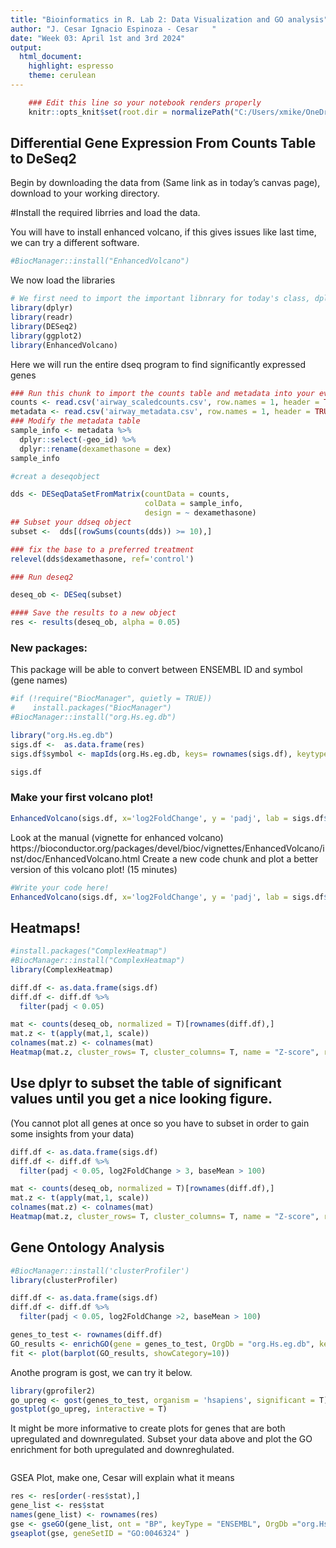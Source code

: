 ```yaml
---
title: "Bioinformatics in R. Lab 2: Data Visualization and GO analysis"
author: "J. Cesar Ignacio Espinoza - Cesar   "
date: "Week 03: April 1st and 3rd 2024"
output: 
  html_document: 
    highlight: espresso
    theme: cerulean
---
```


```r
    ### Edit this line so your notebook renders properly
    knitr::opts_knit$set(root.dir = normalizePath("C:/Users/xmike/OneDrive/Desktop/Week 3/Coding in R")) 
```

## Differential Gene Expression From Counts Table to DeSeq2
Begin by downloading the data from (Same link as in today's canvas page), download to your working directory.

#Install the required librries and load the data.

You will have to install enhanced volcano, if this gives issues like last time, we can try a different software.
```r
#BiocManager::install("EnhancedVolcano")
```

We now load the libraries
```r
# We first need to import the important libnrary for today's class, dplyr
library(dplyr)
library(readr)
library(DESeq2)
library(ggplot2)
library(EnhancedVolcano)

```

Here we will run the entire dseq program to find significantly expressed genes

```r
### Run this chunk to import the counts table and metadata into your evironment.
counts <- read.csv('airway_scaledcounts.csv', row.names = 1, header = TRUE)
metadata <- read.csv('airway_metadata.csv', row.names = 1, header = TRUE)
### Modify the metadata table
sample_info <- metadata %>%
  dplyr::select(-geo_id) %>%
  dplyr::rename(dexamethasone = dex)
sample_info

#creat a deseqobject

dds <- DESeqDataSetFromMatrix(countData = counts, 
                              colData = sample_info,
                              design = ~ dexamethasone)
## Subset your ddseq object
subset <-  dds[(rowSums(counts(dds)) >= 10),]

### fix the base to a preferred treatment
relevel(dds$dexamethasone, ref='control')

### Run deseq2

deseq_ob <- DESeq(subset)

#### Save the results to a new object
res <- results(deseq_ob, alpha = 0.05)
```

### New packages: 
This package will be able to convert between ENSEMBL ID and symbol (gene names) 

```r
#if (!require("BiocManager", quietly = TRUE))
#    install.packages("BiocManager")
#BiocManager::install("org.Hs.eg.db")
```

```r
library("org.Hs.eg.db")
sigs.df <-  as.data.frame(res)
sigs.df$symbol <- mapIds(org.Hs.eg.db, keys= rownames(sigs.df), keytype = 'ENSEMBL', colum = "SYMBOL")
```

```r
sigs.df
```
### Make your first volcano plot!
```r
EnhancedVolcano(sigs.df, x='log2FoldChange', y = 'padj', lab = sigs.df$symbol)

```
Look at the manual (vignette for enhanced volcano) https://bioconductor.org/packages/devel/bioc/vignettes/EnhancedVolcano/inst/doc/EnhancedVolcano.html
Create a new code chunk and plot a better version of this volcano plot! (15 minutes)

```r
#Write your code here!
EnhancedVolcano(sigs.df, x='log2FoldChange', y = 'padj', lab = sigs.df$symbol,col=c('black','blue','yellow','green'))+coord_flip()
```

## Heatmaps!
```R
#install.packages("ComplexHeatmap")
#BiocManager::install("ComplexHeatmap")
library(ComplexHeatmap)
```

```R
diff.df <- as.data.frame(sigs.df)
diff.df <- diff.df %>%
  filter(padj < 0.05)
```

```R
mat <- counts(deseq_ob, normalized = T)[rownames(diff.df),]
mat.z <- t(apply(mat,1, scale))
colnames(mat.z) <- colnames(mat)
Heatmap(mat.z, cluster_rows= T, cluster_columns= T, name = "Z-score", row_labels = diff.df[rownames(mat.z),]$symbol)
```
## Use dplyr to subset the table of significant values until you get a nice looking figure. 
(You cannot plot all genes at once so you have to subset in order to gain some insights from 
your data)
```R
diff.df <- as.data.frame(sigs.df)
diff.df <- diff.df %>%
  filter(padj < 0.05, log2FoldChange > 3, baseMean > 100)

mat <- counts(deseq_ob, normalized = T)[rownames(diff.df),]
mat.z <- t(apply(mat,1, scale))
colnames(mat.z) <- colnames(mat)
Heatmap(mat.z, cluster_rows= T, cluster_columns= T, name = "Z-score", row_labels = diff.df[rownames(mat.z),]$symbol)

```
## Gene Ontology Analysis
```R
#BiocManager::install('clusterProfiler')
library(clusterProfiler)
```

```R
diff.df <- as.data.frame(sigs.df)
diff.df <- diff.df %>%
  filter(padj < 0.05, log2FoldChange >2, baseMean > 100)

genes_to_test <- rownames(diff.df)
GO_results <- enrichGO(gene = genes_to_test, OrgDb = "org.Hs.eg.db", keyType = 'ENSEMBL', ont = "BP")
fit <- plot(barplot(GO_results, showCategory=10))
```

Anothe program is gost, we can try it below.
```R
library(gprofiler2) 
go_upreg <- gost(genes_to_test, organism = 'hsapiens', significant = T)
gostplot(go_upreg, interactive = T)
```
It might be more informative to create plots for genes that are both upregulated and downregulated. Subset your data above and plot the GO enrichment for both upregulated and downreghulated.
```R

```
GSEA Plot, make one, Cesar will explain what it means 
```R
res <- res[order(-res$stat),]
gene_list <- res$stat
names(gene_list) <- rownames(res)
gse <- gseGO(gene_list, ont = "BP", keyType = "ENSEMBL", OrgDb ="org.Hs.eg.db", eps = 1e-300 )
gseaplot(gse, geneSetID = "GO:0046324" )

```
